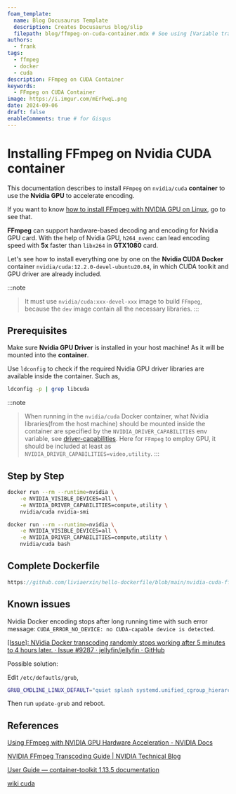 ```yaml
---
foam_template:
  name: Blog Docusaurus Template
  description: Creates Docusaurus blog/slip
  filepath: blog/ffmpeg-on-cuda-container.mdx # See using [Variable transforms](https://code.visualstudio.com/docs/editor/userdefinedsnippets#_variable-transforms )
authors:
  - frank
tags:
  - ffmpeg
  - docker
  - cuda
description: FFmpeg on CUDA Container
keywords:
  - FFmpeg on CUDA Container
image: https://i.imgur.com/mErPwqL.png
date: 2024-09-06
draft: false
enableComments: true # for Gisqus
---
```


# Installing FFmpeg on Nvidia CUDA container

This documentation describes to install `FFmpeg` on `nvidia/cuda` **container** to use the **Nvidia GPU** to accelerate encoding.

If you want to know [how to install FFmpeg with NVIDIA GPU on Linux](https://www.cyberciti.biz/faq/how-to-install-ffmpeg-with-nvidia-gpu-acceleration-on-linux/), go to see that.


**FFmpeg** can support hardware-based decoding and encoding for Nvidia GPU card. With the help of Nvidia GPU, `h264_nvenc` can lead encoding speed with **5x** faster than `libx264` in **GTX1080** card.

Let's see how to install everything one by one on the **Nvidia CUDA Docker** container `nvidia/cuda:12.2.0-devel-ubuntu20.04`, in which CUDA toolkit and GPU driver are already included.

<!--truncate-->

:::note
> It must use `nvidia/cuda:xxx-devel-xxx` image to build `FFmpeg`, because the `dev` image contain all the necessary libraries.
:::

## Prerequisites

Make sure **Nvidia GPU Driver** is installed in your host machine! As it will be mounted into the **container**. 

Use `ldconfig` to check if the required Nvidia GPU driver libraries are available inside the container. Such as,

```sh
ldconfig -p | grep libcuda
```

:::note
> When running in the `nvidia/cuda` Docker container, what Nvidia libraries(from the host machine) should be mounted inside the container are specified by the `NVIDIA_DRIVER_CAPABILITIES` env variable, see [driver-capabilities](https://docs.nvidia.com/datacenter/cloud-native/container-toolkit/latest/docker-specialized.html#driver-capabilities). Here for `FFmpeg` to employ GPU, it should be included at least as `NVIDIA_DRIVER_CAPABILITIES=video,utility`.
:::

## Step by Step

```sh
docker run --rm --runtime=nvidia \
    -e NVIDIA_VISIBLE_DEVICES=all \
    -e NVIDIA_DRIVER_CAPABILITIES=compute,utility \
    nvidia/cuda nvidia-smi
```

```sh
docker run --rm --runtime=nvidia \
    -e NVIDIA_VISIBLE_DEVICES=all \
    -e NVIDIA_DRIVER_CAPABILITIES=compute,utility \
    nvidia/cuda bash
```

## Complete Dockerfile

```js reference
https://github.com/liviaerxin/hello-dockerfile/blob/main/nvidia-cuda-ffmpeg/Dockerfile
```

## Known issues

Nvidia Docker encoding stops after long running time with such error message: `CUDA_ERROR_NO_DEVICE: no CUDA-capable device is detected`.

[[Issue]: NVidia Docker transcoding randomly stops working after 5 minutes to 4 hours later. · Issue #9287 · jellyfin/jellyfin · GitHub](https://github.com/jellyfin/jellyfin/issues/9287)

Possible solution:

Edit `/etc/defautls/grub`,

```sh
GRUB_CMDLINE_LINUX_DEFAULT="quiet splash systemd.unified_cgroup_hierarchy=0"
```

Then run `update-grub` and reboot.

## References

[Using FFmpeg with NVIDIA GPU Hardware Acceleration - NVIDIA Docs](https://docs.nvidia.com/video-technologies/video-codec-sdk/12.0/ffmpeg-with-nvidia-gpu/index.html)

[NVIDIA FFmpeg Transcoding Guide | NVIDIA Technical Blog](https://developer.nvidia.com/blog/nvidia-ffmpeg-transcoding-guide/)

[User Guide — container-toolkit 1.13.5 documentation](https://docs.nvidia.com/datacenter/cloud-native/container-toolkit/latest/user-guide.html)


[wiki cuda](../wiki/wiki-cuda.mdx)